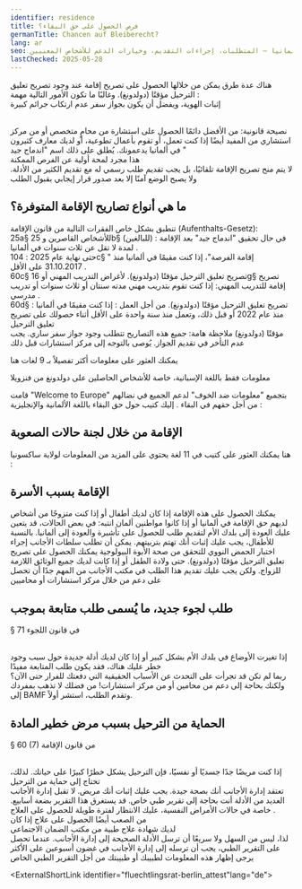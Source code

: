 ```yaml
---
identifier: residence
title: ﻓﺮﺹ ﺍﻟﺤﺼﻮﻝ ﻋﻠﻰ ﺣﻖ ﺍﻟﺒﻘﺎﺀ؟
germanTitle: Chancen auf Bleiberecht?
lang: ar
seo: معلومات حول تصاريح الإقامة للأشخاص المتسامح معهم في ألمانيا – المتطلبات، إجراءات التقديم، وخيارات الدعم للأشخاص المعنيين
lastChecked: 2025-05-28
---
```

هناك عدة طرق يمكن من خلالها الحصول على تصريح إقامة عند وجود تصريح تعليق الترحيل مؤقتًا (دولدونغ). وغالبًا ما تكون الأمور التالية مهمة
:
<br/> إثبات الهوية، ويفضل أن يكون بجواز سفر
عدم ارتكاب جرائم كبيرة

<Block identifier="get-legal-advice" />

<br/> نصيحة قانونية: من الأفضل دائمًا الحصول على استشارة من محامٍ متخصص أو من مركز استشاري
من المفيد أيضًا إذا كنت تعمل، أو تقوم بأعمال تطوعية، أو لديك معارف كثيرون في ألمانيا يدعمونك. يُطلق على ذلك اسم "اندماج جيد
"
<br/> هذا مجرد لمحة أولية عن الفرص الممكنة
<br/> لا يتم منح تصريح الإقامة تلقائيًا، بل يجب تقديم طلب رسمي له مع تقديم الكثير من الأدلة. ولا يصبح الوضع آمنًا إلا بعد صدور قرار إيجابي بقبول الطلب

## ما هي أنواع تصاريح الإقامة المتوفرة؟
تنطبق بشكل خاص الفقرات التالية من قانون الإقامة
(Aufenthalts-Gesetz):<br/>
25a§
للأشخاص القاصرين و
25b§
(للبالغين)
: 
في حال تحقيق "اندماج جيد" بعد الإقامة لمدة لا تقل عن ثلاث سنوات في ألمانيا
.<br/>
حتى نهاية عام
2025 : 104c§ "
إقامة الفرصة"، إذا كنت مقيمًا في ألمانيا منذ
31.10.2017
على الأقل
.<br/>
60c§
تصريح تعليق الترحيل مؤقتًا (دولدونغ). لأغراض التدريب المهني أو
16g§
تصريح إقامة للتدريب المهني: إذا كنت تقوم بتدريب مهني مدته سنتان أو ثلاث سنوات أو تدريب مدرسي
.<br/>
60d§
:
تصريح تعليق الترحيل مؤقتًا (دولدونغ). من أجل العمل
:
إذا كنت مقيمًا في ألمانيا منذ عام
2022
أو قبل ذلك، وتعمل منذ سنة واحدة على الأقل أثناء حصولك على تصريح تعليق الترحيل
<br/>مؤقتًا (دولدونغ)
ملاحظة هامة: جميع هذه التصاريح تتطلب وجود جواز سفر ساري. يجب عدم التأخر في تقديم الجواز. يُوصى بالتوجه إلى مركز استشارات قبل ذلك

ﻳﻤﻜﻨﻚ ﺍﻟﻌﺜﻮﺭ ﻋﻠﻰ ﻣﻌﻠﻮﻣﺎﺕ ﺃﻛﺜﺮ ﺗﻔﺼﻴﻼً ﺑـ 9 ﻟﻐﺎﺕ ﻫﻨﺎ
<ExternalShortLink identifier="handbookgermany_residence"></ExternalShortLink>

معلومات فقط باللغة الإسبانية، خاصة للأشخاص الحاصلين على دولدونغ من فنزويلا
<ExternalShortLink identifier="sfr_residencia"></ExternalShortLink>

ﻗﺎﻣﺖ
"Welcome to Europe"
بتجميع "معلومات ضد الخوف" لدعم الجميع في نضالهم من أجل حقهم في البقاء
.
إليك كتيب حول حق البقاء باللغة الألمانية والإنجليزية
:
<ExternalShortLink identifier="wcurighttostay"></ExternalShortLink>

## الإقامة من خلال لجنة حالات الصعوبة
هنا يمكنك العثور على كتيب في 11 لغة يحتوي على المزيد من المعلومات لولاية ساكسونيا
:
<ExternalShortLink identifier="saxhfk_hardship"></ExternalShortLink>

## الإقامة بسبب الأسرة
يمكنك الحصول على هذه الإقامة إذا كان لديك أطفال أو إذا كنت متزوجًا من أشخاص لديهم حق الإقامة في ألمانيا أو إذا كانوا مواطنين ألمان
انتبه: في بعض الحالات، قد يتعين عليك العودة إلى بلدك الأم لتقديم طلب للحصول على تأشيرة والعودة إلى ألمانيا. بالنسبة للأطفال، يجب عليك إثبات أنك تهتم بتربيتهم. يمكن أن تطلب سلطات الأجانب إجراء 
<br/> اختبار الحمض النووي للتحقق من صحة الأبوة البيولوجية
يمكنك الحصول على تصريح تعليق الترحيل مؤقتًا (دولدونغ). حتى ولادة الطفل أو إذا كانت لديك جميع الوثائق اللازمة للزواج. ولكن يجب عليك تقديم هذا الطلب في مكتب الأجانب
من المهم جدًا أن تحصل على دعم من خلال مركز استشارات أو محاميين

## طلب لجوء جديد، ما يُسمى طلب متابعة بموجب
§ 71
في قانون اللجوء

<br/> إذا تغيرت الأوضاع في بلدك الأم بشكل كبير أو إذا كان لديك أدلة جديدة حول سبب وجود خطر عليك هناك، فقد يكون طلب المتابعة مفيدًا
<br/> ربما لم تكن قد تجرأت على التحدث عن الأسباب الحقيقية التي دفعتك للفرار حتى الآن؟
ولكنك بحاجة إلى دعم من محامين أو من مركز استشارات! من فضلك لا تذهب بمفردك إلى
BAMF
وتقدم الطلب، استشر أولاً.

##  ﺍﻟﺤﻤﺎﻳﺔ ﻣﻦ ﺍﻟﺘﺮﺣﻴﻞ ﺑﺴﺒﺐ ﻣﺮﺽ ﺧﻄﻴﺮ ﺍﻟﻤﺎﺩﺓ 
§ 60 (7) 
ﻣﻦ ﻗﺎﻧﻮﻥ ﺍﻹﻗﺎﻣﺔ

<br/> إذا كنت مريضًا جدًا جسديًا أو نفسيًا، فإن الترحيل يشكل خطرًا كبيرًا على حياتك. لذلك، تحتاج إلى حماية من الترحيل 
<br/> تعتقد إدارة الأجانب أنك بصحة جيدة. يجب عليك إثبات أنك مريض. لا تقبل إدارة الأجانب العديد من الأدلة
أنت بحاجة إلى تقرير طبي خاص. قد يستغرق هذا التقرير بضعة أسابيع. خاصة في حالات الأمراض النفسية، عليك الانتظار لفترة طويلة للحصول على العلاج
.
<br/> من الصعب أيضًا الحصول على علاج إذا كان
<br/> لديك شهادة علاج طبية من مكتب الضمان الاجتماعي
<br/> لذا، ليس من السهل ولا سريعًا أن ترسل الأدلة الصحيحة إلى إدارة الأجانب. عندما تحصل على التقرير الطبي، يجب أن ترسله إلى إدارة الأجانب في غضون أسبوعين على الأكثر
يرجى إظهار هذه المعلومات لطبيبك أو طبيبتك من أجل التقرير الطبي الخاص

<ExternalShortLink identifier="fluechtlingsrat-berlin_attest"lang="de"></ExternalShortLink>

